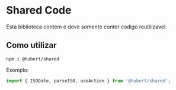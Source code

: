 # Shared Code

Esta biblioteca contem e deve somente conter codigo reutilizavel.

## Como utilizar

```
npm i @hubert/shared
```

Exemplo:

```javascript
import { ISODate, parseISO, useAction } from '@hubert/shared';
```
